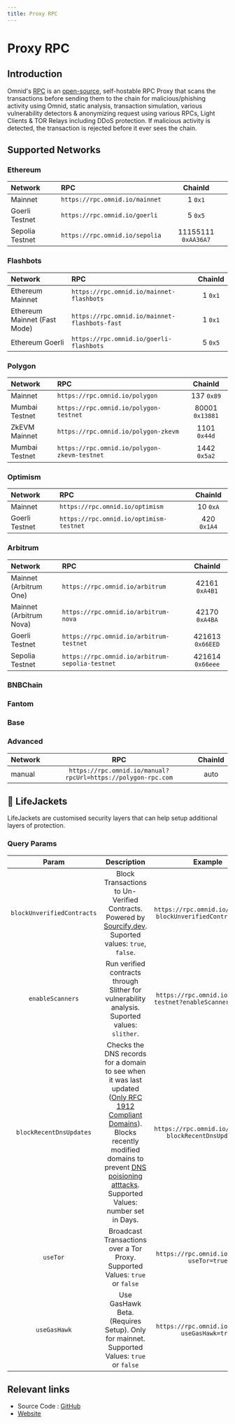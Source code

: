```yaml
---
title: Proxy RPC
---
```


# Proxy RPC

## Introduction
Omnid's [RPC](/docs/tutorials/glossary#rpc) is an [open-source](https://github.com/anudit/omnid-rpc-proxy), self-hostable RPC Proxy that scans the transactions before sending them to the chain for malicious/phishing activity using Omnid, static analysis, transaction simulation, various vulnerability detectors & anonymizing request using various RPCs, Light Clients & TOR Relays including DDoS protection. If malicious activity is detected, the transaction is rejected before it ever sees the chain.
## Supported Networks

### Ethereum

| Network | RPC | ChainId |
|:---|:---|:---:|
| Mainnet | `https://rpc.omnid.io/mainnet` | 1 `0x1` |
| Goerli Testnet | `https://rpc.omnid.io/goerli` | 5 `0x5` |
| Sepolia Testnet | `https://rpc.omnid.io/sepolia`     |    11155111 `0xAA36A7` |

### Flashbots

| Network | RPC | ChainId |
|:---|:---|:---:|
| Ethereum Mainnet | `https://rpc.omnid.io/mainnet-flashbots` | 1 `0x1` |
| Ethereum Mainnet (Fast Mode) | `https://rpc.omnid.io/mainnet-flashbots-fast` | 1 `0x1` |
| Ethereum Goerli | `https://rpc.omnid.io/goerli-flashbots` | 5 `0x5` |

### Polygon

| Network | RPC | ChainId |
|:---|:---|:---:|
| Mainnet | `https://rpc.omnid.io/polygon`     |    137 `0x89` |
| Mumbai Testnet | `https://rpc.omnid.io/polygon-testnet`     |    80001 `0x13881` |
| ZkEVM Mainnet | `https://rpc.omnid.io/polygon-zkevm`     |    1101 `0x44d` |
| Mumbai Testnet | `https://rpc.omnid.io/polygon-zkevm-testnet`     |    1442 `0x5a2` |

### Optimism

| Network | RPC | ChainId |
|:---|:---|:---:|
| Mainnet | `https://rpc.omnid.io/optimism`     |    10 `0xA` |
| Goerli Testnet | `https://rpc.omnid.io/optimism-testnet`     |    420 `0x1A4` |

### Arbitrum

| Network | RPC | ChainId |
|:---|:---|:---:|
| Mainnet (Arbitrum One) | `https://rpc.omnid.io/arbitrum`     |    42161 `0xA4B1` |
| Mainnet (Arbitrum Nova) | `https://rpc.omnid.io/arbitrum-nova`     |    42170 `0xA4BA` |
| Goerli Testnet | `https://rpc.omnid.io/arbitrum-testnet`     |    421613 `0x66EED` |
| Sepolia Testnet | `https://rpc.omnid.io/arbitrum-sepolia-testnet`     |    421614 `0x66eee` |

### BNBChain

### Fantom

### Base

### Advanced


| Network | RPC | ChainId |
|:---|:---:|:---:|
| manual | `https://rpc.omnid.io/manual?rpcUrl=https://polygon-rpc.com` | auto |

## 🦺 LifeJackets

LifeJackets are customised security layers that can help setup additional layers of protection.

### Query Params

| Param | Description | Example |
|:---:|:---:|:---:|
| `blockUnverifiedContracts` | Block Transactions to Un-Verified Contracts. Powered by [Sourcify.dev](https://sourcify.dev). Suported values: `true`, `false`. | `https://rpc.omnid.io/ethereum?blockUnverifiedContracts=true` |
| `enableScanners` | Run verified contracts through Slither for vulnerability analysis. Suported values: `slither`. | `https://rpc.omnid.io/polygon-testnet?enableScanners=slither` |
| `blockRecentDnsUpdates` | Checks the DNS records for a domain to see when it was last updated ([Only RFC 1912 Compliant Domains](https://www.ripe.net/publications/docs/ripe-203)). Blocks recently modified domains to prevent [DNS poisioning atttacks](https://cointelegraph.com/news/breaking-curve-finance-team-warns-users-to-avoid-using-site-until-further-notice). Supported Values: number set in Days. | `https://rpc.omnid.io/ethereum?blockRecentDnsUpdates=2` |
|  `useTor` | Broadcast Transactions over a Tor Proxy. Supported Values: `true` or `false` | `https://rpc.omnid.io/mainnet?useTor=true` |
|  `useGasHawk` | Use GasHawk Beta. (Requires Setup). Only for mainnet. Supported Values: `true` or `false` | `https://rpc.omnid.io/mainnet?useGasHawk=true` |


## Relevant links
 - Source Code : [GitHub](https://github.com/anudit/omnid-proxy-rpc)
 - [Website](https://rpc.omnid.io)


